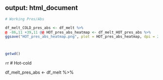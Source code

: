 output: html_document
---




```r
# Working Pres/Abs

df_melt_COLD_pres_abs <- df_melt %>% 
@ -86,11 +39,11 @@ HOT_pres_abs_heatmap <- df_melt_HOT_pres_abs %>%
ggsave("HOT_pres_abs_heatmap.png", plot = HOT_pres_abs_heatmap, dpi = 200)



getwd()
```


```r
```r
# Hot-cold

df_melt_pres_abs <- df_melt %>% 
